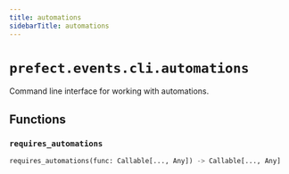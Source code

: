 ```yaml
---
title: automations
sidebarTitle: automations
---
```


# `prefect.events.cli.automations`



Command line interface for working with automations.


## Functions

### `requires_automations`

```python
requires_automations(func: Callable[..., Any]) -> Callable[..., Any]
```
